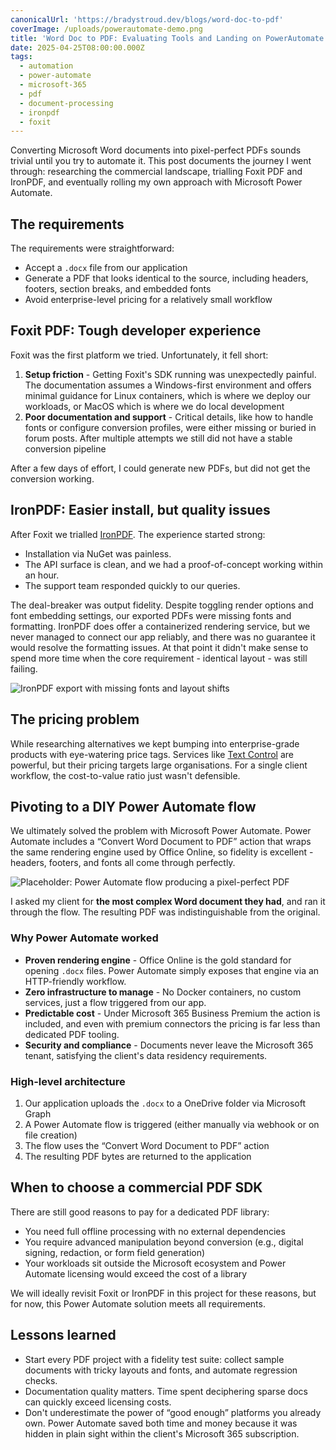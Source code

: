 ```yaml
---
canonicalUrl: 'https://bradystroud.dev/blogs/word-doc-to-pdf'
coverImage: /uploads/powerautomate-demo.png
title: 'Word Doc to PDF: Evaluating Tools and Landing on PowerAutomate'
date: 2025-04-25T08:00:00.000Z
tags:
  - automation
  - power-automate
  - microsoft-365
  - pdf
  - document-processing
  - ironpdf
  - foxit
---
```


Converting Microsoft Word documents into pixel-perfect PDFs sounds trivial until you try to automate it. This post documents the journey I went through: researching the commercial landscape, trialling Foxit PDF and IronPDF, and eventually rolling my own approach with Microsoft Power Automate.

## The requirements

The requirements were straightforward:

* Accept a `.docx` file from our application
* Generate a PDF that looks identical to the source, including headers, footers, section breaks, and embedded fonts
* Avoid enterprise-level pricing for a relatively small workflow

## Foxit PDF: Tough developer experience

Foxit was the first platform we tried. Unfortunately, it fell short:

1. **Setup friction** - Getting Foxit's SDK running was unexpectedly painful. The documentation assumes a Windows-first environment and offers minimal guidance for Linux containers, which is where we deploy our workloads, or MacOS which is where we do local development
2. **Poor documentation and support** - Critical details, like how to handle fonts or configure conversion profiles, were either missing or buried in forum posts. After multiple attempts we still did not have a stable conversion pipeline

After a few days of effort, I could generate new PDFs, but did not get the conversion working.

## IronPDF: Easier install, but quality issues

After Foxit we trialled [IronPDF](https://ironpdf.com/). The experience started strong:

* Installation via NuGet was painless.
* The API surface is clean, and we had a proof-of-concept working within an hour.
* The support team responded quickly to our queries.

The deal-breaker was output fidelity. Despite toggling render options and font embedding settings, our exported PDFs were missing fonts and formatting. IronPDF does offer a containerized rendering service, but we never managed to connect our app reliably, and there was no guarantee it would resolve the formatting issues. At that point it didn't make sense to spend more time when the core requirement - identical layout - was still failing.

![IronPDF export with missing fonts and layout shifts](/uploadsiron-pdf-demo.png)

## The pricing problem

While researching alternatives we kept bumping into enterprise-grade products with eye-watering price tags. Services like [Text Control](https://www.textcontrol.com/technology/pdf/) are powerful, but their pricing targets large organisations. For a single client workflow, the cost-to-value ratio just wasn't defensible.

## Pivoting to a DIY Power Automate flow

We ultimately solved the problem with Microsoft Power Automate. Power Automate includes a “Convert Word Document to PDF” action that wraps the same rendering engine used by Office Online, so fidelity is excellent - headers, footers, and fonts all come through perfectly.

![Placeholder: Power Automate flow producing a pixel-perfect PDF](/uploads/powerautomate-demo.png)

I asked my client for **the most complex Word document they had**, and ran it through the flow. The resulting PDF was indistinguishable from the original.

### Why Power Automate worked

* **Proven rendering engine** - Office Online is the gold standard for opening `.docx` files. Power Automate simply exposes that engine via an HTTP-friendly workflow.
* **Zero infrastructure to manage** - No Docker containers, no custom services, just a flow triggered from our app.
* **Predictable cost** - Under Microsoft 365 Business Premium the action is included, and even with premium connectors the pricing is far less than dedicated PDF tooling.
* **Security and compliance** - Documents never leave the Microsoft 365 tenant, satisfying the client's data residency requirements.

### High-level architecture

1. Our application uploads the `.docx` to a OneDrive folder via Microsoft Graph
2. A Power Automate flow is triggered (either manually via webhook or on file creation)
3. The flow uses the “Convert Word Document to PDF” action
4. The resulting PDF bytes are returned to the application

## When to choose a commercial PDF SDK

There are still good reasons to pay for a dedicated PDF library:

* You need full offline processing with no external dependencies
* You require advanced manipulation beyond conversion (e.g., digital signing, redaction, or form field generation)
* Your workloads sit outside the Microsoft ecosystem and Power Automate licensing would exceed the cost of a library

We will ideally revisit Foxit or IronPDF in this project for these reasons, but for now, this Power Automate solution meets all requirements.

## Lessons learned

* Start every PDF project with a fidelity test suite: collect sample documents with tricky layouts and fonts, and automate regression checks.
* Documentation quality matters. Time spent deciphering sparse docs can quickly exceed licensing costs.
* Don't underestimate the power of “good enough” platforms you already own. Power Automate saved both time and money because it was hidden in plain sight within the client's Microsoft 365 subscription.
